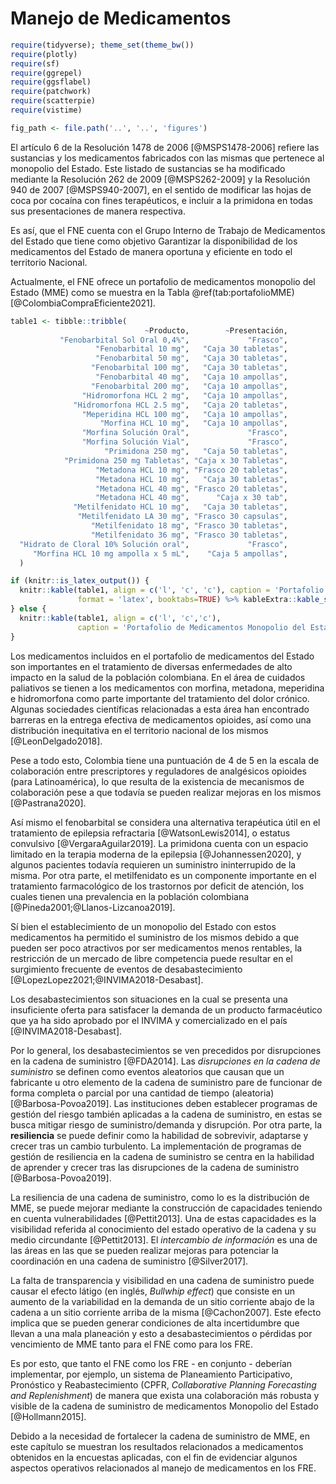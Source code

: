 # Manejo de Medicamentos

```r
require(tidyverse); theme_set(theme_bw())
require(plotly)
require(sf)
require(ggrepel)
require(ggsflabel)
require(patchwork)
require(scatterpie)
require(vistime)

fig_path <- file.path('..', '..', 'figures')

```

\maxdeadcycles=1000

El artículo 6 de la Resolución 1478 de 2006 [@MSPS1478-2006] refiere las sustancias y los medicamentos fabricados con las mismas que pertenece al monopolio del Estado. Este listado de sustancias se ha modificado mediante la Resolución 262 de 2009 [@MSPS262-2009] y la Resolución 940 de 2007 [@MSPS940-2007], en el sentido de modificar las hojas de coca por cocaína con fines terapéuticos, e incluir a la primidona en todas sus presentaciones de manera respectiva. 

Es así, que el FNE cuenta con el Grupo Interno de Trabajo de Medicamentos del Estado que tiene como objetivo Garantizar la disponibilidad de los medicamentos del Estado de manera oportuna y eficiente en todo el territorio Nacional. 

Actualmente, el FNE ofrece un portafolio de medicamentos monopolio del Estado (MME) como se muestra en la Tabla \@ref(tab:portafolioMME) [@ColombiaCompraEficiente2021].

```r
table1 <- tibble::tribble(
                              ~Producto,        ~Presentación,                       ~Observaciones,
           "Fenobarbital Sol Oral 0,4%",             "Frasco",                                   'Disponible',
                   "Fenobarbital 10 mg",   "Caja 30 tabletas",                                   'Disponible',
                   "Fenobarbital 50 mg",   "Caja 30 tabletas",                                   'Disponible',
                  "Fenobarbital 100 mg",   "Caja 30 tabletas",                                   'Disponible',
                   "Fenobarbital 40 mg",   "Caja 10 ampollas",                                   'Disponible',
                  "Fenobarbital 200 mg",   "Caja 10 ampollas",                                   'Disponible',
                "Hidromorfona HCL 2 mg",   "Caja 10 ampollas",                                   'Disponible',
              "Hidromorfona HCL 2.5 mg",   "Caja 20 tabletas",                                   'Disponible',
                "Meperidina HCL 100 mg",   "Caja 10 ampollas",                                   'Disponible',
                    "Morfina HCL 10 mg",   "Caja 10 ampollas",                                   'Disponible',
                "Morfina Solución Oral",             "Frasco",                                   'Disponible',
                "Morfina Solución Vial",             "Frasco",                     "Sin unidades disponibles",
                     "Primidona 250 mg",   "Caja 50 tabletas",                     "Sin unidades disponibles",
            "Primidona 250 mg Tabletas", "Caja x 30 Tabletas",                                   'Disponible',
                   "Metadona HCL 10 mg", "Frasco 20 tabletas",                                   'Disponible',
                   "Metadona HCL 10 mg",   "Caja 30 tabletas",                                   'Disponible',
                   "Metadona HCL 40 mg", "Frasco 20 tabletas",                                   'Disponible',
                   "Metadona HCL 40 mg",      "Caja x 30 tab",                                   'Disponible',
              "Metilfenidato HCL 10 mg",   "Caja 30 tabletas",                                   'Disponible',
               "Metilfenidato LA 30 mg", "Frasco 30 capsulas",                                   'Disponible',
                  "Metilfenidato 18 mg", "Frasco 30 tabletas",                                   'Disponible',
                  "Metilfenidato 36 mg", "Frasco 30 tabletas",                                   'Disponible',
  "Hidrato de Cloral 10% Solución oral",             "Frasco",                                   'Disponible',
     "Morfina HCL 10 mg ampolla x 5 mL",    "Caja 5 ampollas",                                   'Disponible'
  )

if (knitr::is_latex_output()) {
  knitr::kable(table1, align = c('l', 'c', 'c'), caption = 'Portafolio de Medicamentos Monopolio del Estado.', 
               format = 'latex', booktabs=TRUE) %>% kableExtra::kable_styling(bootstrap_options = "striped")
} else {
  knitr::kable(table1, align = c('l', 'c','c'), 
               caption = 'Portafolio de Medicamentos Monopolio del Estado.', format = 'html')
}
```


Los medicamentos incluidos en el portafolio de medicamentos del Estado son importantes en el tratamiento de diversas enfermedades de alto impacto en la salud de la población colombiana. En el área de cuidados paliativos se tienen a los medicamentos con morfina, metadona, meperidina e hidromorfona como parte importante del tratamiento del dolor crónico. Algunas sociedades científicas relacionadas a esta área han encontrado barreras en la entrega efectiva de medicamentos opioides, así como una distribución inequitativa en el territorio nacional de los mismos [@LeonDelgado2018].

Pese a todo esto, Colombia tiene una puntuación de 4 de 5 en la escala de colaboración entre prescriptores y reguladores de analgésicos opioides (para Latinoamérica), lo que resulta de la existencia de mecanismos de colaboración pese a que todavía se pueden realizar mejoras en los mismos [@Pastrana2020]. 

Así mismo el fenobarbital se considera una alternativa terapéutica útil en el tratamiento de epilepsia refractaria [@WatsonLewis2014], o estatus convulsivo [@VergaraAguilar2019]. La primidona cuenta con un espacio limitado en la terapia moderna de la epilepsia [@Johannessen2020], y algunos pacientes todavía requieren un suministro ininterrupido de la misma. Por otra parte, el metilfenidato es un componente importante en el tratamiento farmacológico de los trastornos por deficit de atención, los cuales tienen una prevalencia en la población colombiana [@Pineda2001;@Llanos-Lizcanoa2019]. 

Sí bien el establecimiento de un monopolio del Estado con estos medicamentos ha permitido el suministro de los mismos debido a que pueden ser poco atractivos por ser medicamentos menos rentables, la restricción de un mercado de libre competencia puede resultar en el surgimiento frecuente de eventos de desabastecimiento [@LopezLopez2021;@INVIMA2018-Desabast]. 

Los desabastecimientos son situaciones en la cual se presenta una insuficiente oferta para satisfacer la demanda de un producto farmacéutico que ya ha sido aprobado por el INVIMA y comercializado en el país [@INVIMA2018-Desabast]. 

Por lo general, los desabastecimientos se ven precedidos por disrupciones en la cadena de suministro [@FDA2014]. Las *disrupciones en la cadena de suministro* se definen como eventos aleatorios que causan que un fabricante u otro elemento de la cadena de suministro pare de funcionar de forma completa o parcial por una cantidad de tiempo (aleatoria) [@Barbosa-Povoa2019]. Las instituciones deben establecer programas de gestión del riesgo también aplicadas a la cadena de suministro, en estas se busca mitigar riesgo de suministro/demanda y disrupción. Por otra parte, la **resiliencia** se puede definir como la habilidad de sobrevivir, adaptarse y crecer tras un cambio turbulento. La implementación de programas de gestión de resiliencia en la cadena de suministro se centra en la habilidad de aprender y crecer tras las disrupciones de la cadena de suministro [@Barbosa-Povoa2019].

La resiliencia de una cadena de suministro, como lo es la distribución de MME, se puede mejorar mediante la construcción de capacidades teniendo en cuenta vulnerabilidades [@Pettit2013]. Una de estas capacidades es la visibilidad referida al conocimiento del estado operativo de la cadena y su medio circundante [@Pettit2013]. El *intercambio de información* es una de las áreas en las que se pueden realizar mejoras para potenciar la coordinación en una cadena de suministro [@Silver2017]. 

La falta de transparencia y visibilidad en una cadena de suministro puede causar el efecto látigo (en inglés, *Bullwhip effect*) que consiste en un aumento de la variabilidad en la demanda de un sitio corriente abajo de la cadena a un sitio corriente arriba de la misma [@Cachon2007]. Este efecto implica que se pueden generar condiciones de alta incertidumbre que llevan a una mala planeación y esto a desabastecimientos o pérdidas por vencimiento de MME tanto para el FNE como para los FRE. 

Es por esto, que tanto el FNE como los FRE - en conjunto - deberían implementar, por ejemplo, un sistema de Planeamiento Participativo, Pronóstico y Reabastecimiento (CPFR, *Collaborative Planning Forecasting and Replenishment*) de manera que exista una colaboración más robusta y visible de la cadena de suministro de medicamentos Monopolio del Estado [@Hollmann2015]. 

Debido a la necesidad de fortalecer la cadena de suministro de MME, en este capítulo se muestran los resultados relacionados a medicamentos obtenidos en la encuestas aplicadas, con el fin de evidenciar algunos aspectos operativos relacionados al manejo de medicamentos en los FRE.